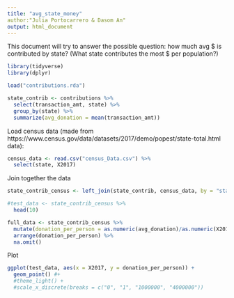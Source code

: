 ```yaml
---
title: "avg_state_money"
author:"Julia Portocarrero & Dasom An"
output: html_document
---
```


This document will try to answer the possible question: how much avg $ is contributed by state? (What state contributes the most $ per population?)

```r
library(tidyverse)
library(dplyr)
```

```r
load("contributions.rda")
```


```r
state_contrib <- contributions %>%
  select(transaction_amt, state) %>%
  group_by(state) %>%
  summarize(avg_donation = mean(transaction_amt))

```

Load census data (made from https://www.census.gov/data/datasets/2017/demo/popest/state-total.html data): 

```r
census_data <- read.csv("census_Data.csv") %>%
  select(state, X2017)
```

Join together the data
```r
state_contrib_census <- left_join(state_contrib, census_data, by = "state", na.rm = TRUE)

#test_data <- state_contrib_census %>%
  head(10) 

full_data <- state_contrib_census %>%
  mutate(donation_per_person = as.numeric(avg_donation)/as.numeric(X2017)) %>%
  arrange(donation_per_person) %>%
  na.omit()
```

Plot
```r
ggplot(test_data, aes(x = X2017, y = donation_per_person)) +
  geom_point() #+
  #theme_light() +
  #scale_x_discrete(breaks = c("0", "1", "1000000", "4000000"))
```

